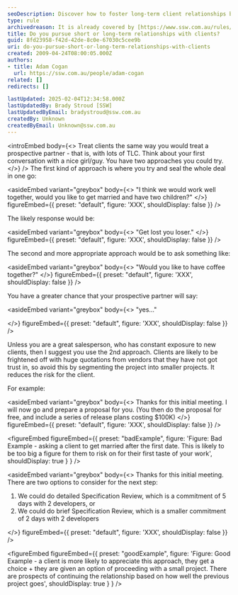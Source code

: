 ```yaml
---
seoDescription: Discover how to foster long-term client relationships by building trust and offering tailored engagement options.
type: rule
archivedreason: It is already covered by [https://www.ssw.com.au/rules/conduct-a-spec-review](/rules/conduct-a-spec-review)
title: Do you pursue short or long-term relationships with clients?
guid: 8fd23958-f42d-42de-8c0e-67030c5cee9b
uri: do-you-pursue-short-or-long-term-relationships-with-clients
created: 2009-04-24T08:00:05.000Z
authors:
- title: Adam Cogan
  url: https://ssw.com.au/people/adam-cogan
related: []
redirects: []

lastUpdated: 2025-02-04T12:34:58.000Z
lastUpdatedBy: Brady Stroud [SSW]
lastUpdatedByEmail: bradystroud@ssw.com.au
createdBy: Unknown
createdByEmail: Unknown@ssw.com.au
---
```


<introEmbed
  body={<>
Treat clients the same way you would treat a prospective partner - that is, with lots of TLC. Think about your first conversation with a nice girl/guy. You have two approaches you could try.
  </>}
/>
The first kind of approach is where you try and seal the whole deal in one go:

<asideEmbed
  variant="greybox"
  body={<>
    "I think we would work well together, would you like to get married and have two children?"
  </>}
  figureEmbed={{
    preset: "default",
    figure: 'XXX',
    shouldDisplay: false
  }}
/>

The likely response would be:

<asideEmbed
  variant="greybox"
  body={<>
    "Get lost you loser."
  </>}
  figureEmbed={{
    preset: "default",
    figure: 'XXX',
    shouldDisplay: false
  }}
/>

The second and more appropriate approach would be to ask something like:

<asideEmbed
  variant="greybox"
  body={<>
    "Would you like to have coffee together?"
  </>}
  figureEmbed={{
    preset: "default",
    figure: 'XXX',
    shouldDisplay: false
  }}
/>

You have a greater chance that your prospective partner will say:

<asideEmbed
  variant="greybox"
  body={<>
    "yes..."

  </>}
  figureEmbed={{
    preset: "default",
    figure: 'XXX',
    shouldDisplay: false
  }}
/>

Unless you are a great salesperson, who has constant exposure to new clients, then I suggest you use the 2nd approach. Clients are likely to be frightened off with huge quotations from vendors that they have not got trust in, so avoid this by segmenting the project into smaller projects. It reduces the risk for the client.

For example:

<asideEmbed
  variant="greybox"
  body={<>
    Thanks for this initial meeting. I will now go and prepare a proposal for you.
(You then do the proposal for free, and include a series of release plans costing $100K)
  </>}
  figureEmbed={{
    preset: "default",
    figure: 'XXX',
    shouldDisplay: false
  }}
/>

<figureEmbed figureEmbed={{
  preset: "badExample",
  figure: 'Figure: Bad Example - asking a client to get married after the first date. This is likely to be too big a figure for them to risk on for their first taste of your work',
  shouldDisplay: true
} } />


<asideEmbed
  variant="greybox"
  body={<>
    Thanks for this initial meeting. There are two options to consider for the next step:

1) We could do detailed Specification Review, which is a commitment of 5 days with 2 developers, or
2) We could do brief Specification Review, which is a smaller commitment of 2 days with 2 developers

  </>}
  figureEmbed={{
    preset: "default",
    figure: 'XXX',
    shouldDisplay: false
  }}
/>

<figureEmbed figureEmbed={{
  preset: "goodExample",
  figure: 'Figure: Good Example - a client is more likely to appreciate this approach, they get a choice + they are given an option of proceeding with a small project. There are prospects of continuing the relationship based on how well the previous project goes',
  shouldDisplay: true
} } />
